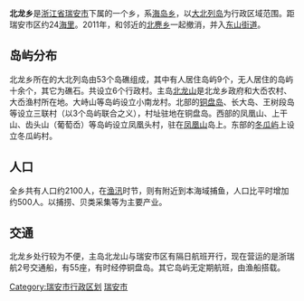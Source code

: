 '''北龙乡'''是[[浙江省|浙江省]][[瑞安市|瑞安市]]下属的一个乡，系[[浙江省海岛行政区列表|海岛乡]]，以[[大北列岛|大北列岛]]为行政区域范围。距瑞安市区约24[[海里|海里]]。2011年，和邻近的[[北麂乡|北麂乡]]一起撤消，并入[[东山街道_(瑞安市)|东山街道]]。

==岛屿分布==
北龙乡所在的大北列岛由53个岛礁组成，其中有人居住岛屿9个，无人居住的岛屿十余个，其它为礁石。共设立6个行政村。主岛[[北龙山|北龙山]]是北龙乡政府和大岙农村、大岙渔村所在地。大峙山等岛屿设立小南龙村。北部的[[铜盘岛|铜盘岛]]、长大岛、王树段岛等设立三联村（以3个岛屿联合之义），村址驻地在铜盘岛。西部的凤凰山、上干山、齿头山（葡萄岙）等岛屿设立凤凰头村，驻在[[凤凰山_(瑞安)|凤凰山]]岛上。东部的[[冬瓜屿|冬瓜屿]]上设立冬瓜屿村。

==人口==
全乡共有人口约2100人，在[[渔汛|渔汛]]时节，则有附近到本海域捕鱼，人口比平时增加约500人。以捕捞、贝类采集等为主要产业。

==交通==
北龙乡处行较为不便，主岛北龙山与瑞安市区有隔日航班开行，现在营运的是浙瑞航2号交通船，有55座，有时经停铜盘岛。其它岛屿无定期航班，由渔船搭载。

{{浙江小作品}}
{{瑞安市行政区划}}
[[Category:瑞安市行政区划|Category:瑞安市行政区划]]
[[Category:温州市乡镇|瑞安市]]